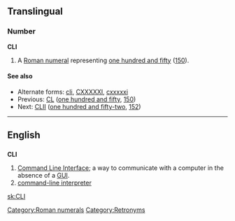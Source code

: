 ==Translingual==

===Number===
'''CLI'''

# A [[Roman numeral]] representing [[one hundred and fifty]] ([[150]]).

====See also====
* Alternate forms: [[cli]], [[CXXXXXI]], [[cxxxxxi]]
* Previous: [[CL]] ([[one hundred and fifty]], [[150]])
* Next: [[CLII]] ([[one hundred and fifty-two]], [[152]])

[[Category:Roman numerals]]
----

==English==

==={{initialism}}===
'''CLI'''

# [[command line interface|Command Line Interface]]; a way to communicate with a computer in the absence of a [[GUI]].
# [[command-line interpreter]]
[[Category:Retronyms]]

[[sk:CLI]]